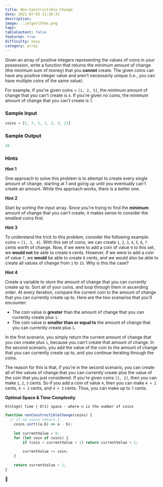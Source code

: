 ```yaml
---
title: Non-Constructible Change
date: 2021-07-03 11:26:25
description:
image: ../algorithms.png
tags:
tableContent: false
featured: true
difficulty: easy
category: array
---
```


Given an array of positive integers representing the values of coins in your possession, write a function that returns the minimum amount of change (the minimum sum of money) that you **cannot** create. The given coins can have any positive integer value and aren't necessarily unique (i.e., you can have multiple coins of the same value).

For example, if you're given coins = `[1, 2, 5]`, the minimum amount of change that you can't create is `4`. If you're given no coins, the minimum amount of change that you can't create is 1.

### Sample Input

```js
coins = [5, 7, 1, 1, 2, 3, 22]
```

### Sample Output

```js
20
```

### Hints

**Hint 1**

One approach to solve this problem is to attempt to create every single amount of change, starting at 1 and going up until you eventually can't create an amount. While this approach works, there is a better one.

**Hint 2**

Start by sorting the input array. Since you're trying to find the **minimum** amount of change that you can't create, it makes sense to consider the smallest coins first.

**Hint 3**

To understand the trick to this problem, consider the following example: coins = `[1, 2, 4]`. With this set of coins, we can create `1`, `2`, `3`, `4`, `5`, `6`, `7` cents worth of change. Now, if we were to add a coin of value `9` to this set, we **would not** be able to create `8` cents. However, if we were to add a coin of value `7`, we **would** be able to create `8` cents, and we would also be able to create all values of change from `1` to `15`. Why is this the case?

**Hint 4**

Create a variable to store the amount of change that you can currently create up to. Sort all of your coins, and loop through them in ascending order. At every iteration, compare the current coin to the amount of change that you can currently create up to. Here are the two scenarios that you'll encounter:

- The coin value is **greater** than the amount of change that you can currently create plus `1`.
- The coin value is **smaller than or equal to** the amount of change that you can currently create plus `1`.

In the first scenario, you simply return the current amount of change that you can create plus `1`, because you can't create that amount of change. In the second scenario, you add the value of the coin to the amount of change that you can currently create up to, and you continue iterating through the coins.

The reason for this is that, if you're in the second scenario, you can create all of the values of change that you can currently create plus the value of the coin that you just considered. If you're given coins `[1, 2]`, then you can make `1`, `2`, `3` cents. So if you add a coin of value `4`, then you can make `4 + 1` cents, `4 + 2` cents, and `4 + 3` cents. Thus, you can make up to `7` cents.

**Optimal Space & Time Complexity**

`O(nlogn) time | O(1) space - where n is the number of coins`

```js
function nonConstructibleChange(coins) {
  // if no coins return 1
	coins.sort((a,b) => a - b);
	
	let currentValue = 0;
	for (let coin of coins) {
		if (coin > currentValue + 1) return currentValue + 1;
		
		currentValue += coin;
	}
	
	return currentValue + 1;
}
```

🎒
